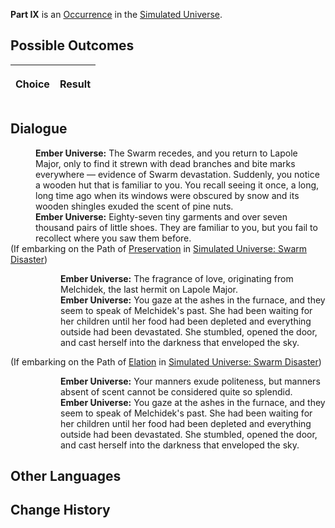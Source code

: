 {{Simulated Universe Event Infobox
|title         = Part IX
|image         = 1.png
|type          =
|domains_su    = 
|domains_ext   = 
|domains_swarm = 
|domains_gng   = 
|requirements  =
|prev          = 
|next          = 
|indexRewards  =
|characters    = 
}}
'''Part IX''' is an [[Simulated Universe/Occurrence|Occurrence]] in the [[Simulated Universe]].

==Possible Outcomes==
{| class="article-table"
!Choice
!Result

|}

<!--
==Gameplay Notes==

-->
==Dialogue==
{{Dialogue Start}}
:'''Ember Universe:''' The Swarm recedes, and you return to Lapole Major, only to find it strewn with dead branches and bite marks everywhere &mdash; evidence of Swarm devastation. Suddenly, you notice a wooden hut that is familiar to you. You recall seeing it once, a long, long time ago when its windows were obscured by snow and its wooden shingles exuded the scent of pine nuts.
:'''Ember Universe:''' Eighty-seven tiny garments and over seven thousand pairs of little shoes. They are familiar to you, but you fail to recollect where you saw them before.
;(If embarking on the Path of [[Simulated Universe/Paths#Preservation|Preservation]] in [[Simulated Universe: Swarm Disaster]])
:{{SU Special Dialogue|Preservation|Before entering, take a big whiff.|These have never been worn, so they have absolutely no smell.}}
::'''Ember Universe:''' The fragrance of love, originating from Melchidek, the last hermit on Lapole Major.
::'''Ember Universe:''' You gaze at the ashes in the furnace, and they seem to speak of Melchidek's past. She had been waiting for her children until her food had been depleted and everything outside had been devastated. She stumbled, opened the door, and cast herself into the darkness that enveloped the sky.
;(If embarking on the Path of [[Simulated Universe/Paths#Elation|Elation]] in [[Simulated Universe: Swarm Disaster]])
:{{SU Special Dialogue|Elation|Before entering, take off your shoes!|The ones on your feet are different, try to refrain from smelling them.}}
::'''Ember Universe:''' Your manners exude politeness, but manners absent of scent cannot be considered quite so splendid.
::'''Ember Universe:''' You gaze at the ashes in the furnace, and they seem to speak of Melchidek's past. She had been waiting for her children until her food had been depleted and everything outside had been devastated. She stumbled, opened the door, and cast herself into the darkness that enveloped the sky.
{{Dialogue End}}

==Other Languages==
{{Other Languages
|en   = Part IX
|zhs  = 其九
|zht  = 其九
|ja   = その9
|ko   = IX
|es   = Parte IX
|fr   = Partie&nbsp;IX
|ru   = IX
|th   = ตอน 9
|vi   = Phần 9
|de   = Teil 9
|id   = Bagian IX
|pt   = Parte IX
}}

==Change History==
{{Change History|<!--unknown-->}}
